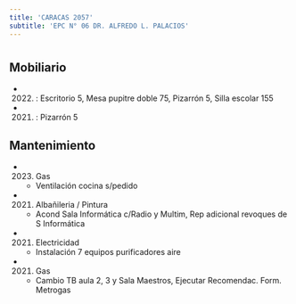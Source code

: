 ```yaml
---
title: 'CARACAS 2057'
subtitle: 'EPC N° 06 DR. ALFREDO L. PALACIOS'
---
```


#


## Mobiliario

*  (2022) : Escritorio 5, Mesa pupitre doble 75, Pizarrón 5, Silla escolar 155 

*  (2021) : Pizarrón 5 





## Mantenimiento

*  (2023) Gas 
    + Ventilación cocina s/pedido

*  (2021) Albañileria / Pintura 
    + Acond Sala Informática c/Radio y Multim, Rep adicional revoques de S Informática

*  (2021) Electricidad 
    + Instalación 7 equipos purificadores aire

*  (2021) Gas 
    + Cambio TB aula 2, 3 y Sala Maestros, Ejecutar Recomendac. Form. Metrogas



